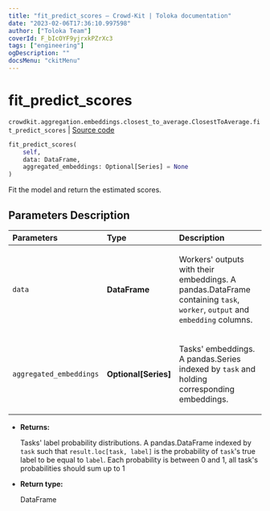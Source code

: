 ```yaml
---
title: "fit_predict_scores — Crowd-Kit | Toloka documentation"
date: "2023-02-06T17:36:10.997598"
author: ["Toloka Team"]
coverId: F_bIcOYF9yjrxkPZrXc3
tags: ["engineering"]
ogDescription: ""
docsMenu: "ckitMenu"
---
```


# fit_predict_scores
`crowdkit.aggregation.embeddings.closest_to_average.ClosestToAverage.fit_predict_scores` | [Source code](https://github.com/Toloka/crowd-kit/blob/v1.2.0/crowdkit/aggregation/embeddings/closest_to_average.py#L86)

```python
fit_predict_scores(
    self,
    data: DataFrame,
    aggregated_embeddings: Optional[Series] = None
)
```

Fit the model and return the estimated scores.

## Parameters Description

| Parameters | Type | Description |
| :----------| :----| :-----------|
`data`|**DataFrame**|<p>Workers&#x27; outputs with their embeddings. A pandas.DataFrame containing `task`, `worker`, `output` and `embedding` columns.</p>
`aggregated_embeddings`|**Optional\[Series\]**|<p>Tasks&#x27; embeddings. A pandas.Series indexed by `task` and holding corresponding embeddings.</p>

* **Returns:**

  Tasks' label probability distributions.
A pandas.DataFrame indexed by `task` such that `result.loc[task, label]`
is the probability of `task`'s true label to be equal to `label`. Each
probability is between 0 and 1, all task's probabilities should sum up to 1

* **Return type:**

  DataFrame